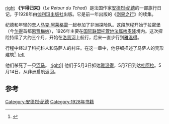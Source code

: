 [[image:Le_Retour_du_Tchad,_André_Gide,_aux_éditions_Gallimard.JPG|right]]
'''《乍得归来》'''（''Le Retour du Tchad ''）是法国作家[[安德烈·纪德|安德烈·纪德]]的一部旅行日记，于1928年由[[伽利玛出版社|伽利玛出版社]]出版。它是前一年出版的《[[刚果之行|刚果之行]]》的续集。

纪德和年轻的恋人[[马克·阿莱格雷|马克·阿莱格雷]]一起参加了非洲探险队。这段旅程开始于拉密堡（今[[乍得|乍得]]首都[[恩贾梅纳|恩贾梅纳]]），1926年主要在[[国际联盟|国际联盟]][[国际联盟托管地|托管地]][[法属喀麦隆|法属喀麦隆]]境内。这次探险持续了大约三个月，开始在[[洛贡河|洛贡河]]上航行，后来一直步行到[[雅温得|雅温得]]。

行程中经过了科托科人和马萨人的村庄。在这一章中，他仔细描述了马萨人的壳形建筑<ref>{{cite web| language = fr| url = http://www.culture.gouv.fr/public/mistral/memsmn_fr?ACTION=CHERCHER&FIELD_5=AUTP&VALUE_5=%27ALLEGRET%27%20ET%20%27MARC%27&FIELD_7=SERIE&VALUE_7=%27MASSAS%27%20ET%20%27MOUSGOUM%27| title = Archives photographique Marc allégret : Chez les Massa chez les mousgoum| access-date = 30 mai 2017| archive-date = 2019-08-20| archive-url = https://web.archive.org/web/20190820142135/http://www2.culture.gouv.fr/public/mistral/memsmn_fr?ACTION=CHERCHER&FIELD_5=AUTP&VALUE_5=%27ALLEGRET%27%20ET%20%27MARC%27&FIELD_7=SERIE&VALUE_7=%27MASSAS%27%20ET%20%27MOUSGOUM%27| dead-url = no}}</ref>.
[[image:Cam0491_Habitation_de_Pouss.jpg|left]]

他们杀死了一只[[河马|河马]]。
[[image:Allégret_Gide_cropped.jpg|right]]]]
他们于5月3日抵达[[雅温得|雅温得]]，5月7日到达[[杜阿拉|杜阿拉]]。5月14日，从非洲启航返回。

== 参考 ==
<references/>

[[Category:安德烈·纪德|Category:安德烈·纪德]]
[[Category:1928年书籍|Category:1928年书籍]]